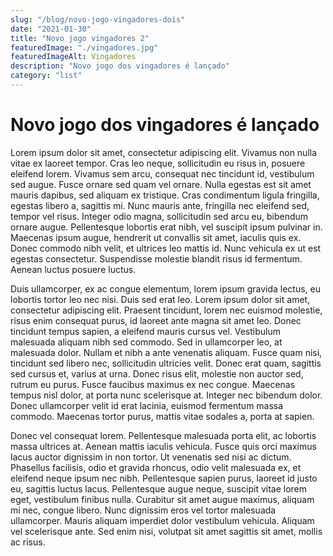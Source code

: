 ```yaml
---
slug: "/blog/novo-jogo-vingadores-dois"
date: "2021-01-30"
title: "Novo jogo vingadores 2"
featuredImage: "./vingadores.jpg"
featuredImageAlt: Vingadores
description: "Novo jogo dos vingadores é lançado"
category: "list"
---
```


# Novo jogo dos vingadores é lançado

Lorem ipsum dolor sit amet, consectetur adipiscing elit. Vivamus non nulla vitae ex laoreet tempor. Cras leo neque, sollicitudin eu risus in, posuere eleifend lorem. Vivamus sem arcu, consequat nec tincidunt id, vestibulum sed augue. Fusce ornare sed quam vel ornare. Nulla egestas est sit amet mauris dapibus, sed aliquam ex tristique. Cras condimentum ligula fringilla, egestas libero a, sagittis mi. Nunc mauris ante, fringilla nec eleifend sed, tempor vel risus. Integer odio magna, sollicitudin sed arcu eu, bibendum ornare augue. Pellentesque lobortis erat nibh, vel suscipit ipsum pulvinar in. Maecenas ipsum augue, hendrerit ut convallis sit amet, iaculis quis ex. Donec commodo nibh velit, et ultrices leo mattis id. Nunc vehicula ex ut est egestas consectetur. Suspendisse molestie blandit risus id fermentum. Aenean luctus posuere luctus.

Duis ullamcorper, ex ac congue elementum, lorem ipsum gravida lectus, eu lobortis tortor leo nec nisi. Duis sed erat leo. Lorem ipsum dolor sit amet, consectetur adipiscing elit. Praesent tincidunt, lorem nec euismod molestie, risus enim consequat purus, id laoreet ante magna sit amet leo. Donec tincidunt tempus sapien, a eleifend mauris cursus vel. Vestibulum malesuada aliquam nibh sed commodo. Sed in ullamcorper leo, at malesuada dolor. Nullam et nibh a ante venenatis aliquam. Fusce quam nisi, tincidunt sed libero nec, sollicitudin ultricies velit. Donec erat quam, sagittis sed cursus et, varius at urna. Donec risus elit, molestie non auctor sed, rutrum eu purus. Fusce faucibus maximus ex nec congue. Maecenas tempus nisl dolor, at porta nunc scelerisque at. Integer nec bibendum dolor. Donec ullamcorper velit id erat lacinia, euismod fermentum massa commodo. Maecenas tortor purus, mattis vitae sodales a, porta at sapien.

Donec vel consequat lorem. Pellentesque malesuada porta elit, ac lobortis massa ultrices at. Aenean mattis iaculis vehicula. Fusce quis orci maximus lacus auctor dignissim in non tortor. Ut venenatis sed nisi ac dictum. Phasellus facilisis, odio et gravida rhoncus, odio velit malesuada ex, et eleifend neque ipsum nec nibh. Pellentesque sapien purus, laoreet id justo eu, sagittis luctus lacus. Pellentesque augue neque, suscipit vitae lorem eget, vestibulum finibus nulla. Curabitur sit amet augue maximus, aliquam mi nec, congue libero. Nunc dignissim eros vel tortor malesuada ullamcorper. Mauris aliquam imperdiet dolor vestibulum vehicula. Aliquam vel scelerisque ante. Sed enim nisi, volutpat sit amet sagittis sit amet, mollis ac risus.
